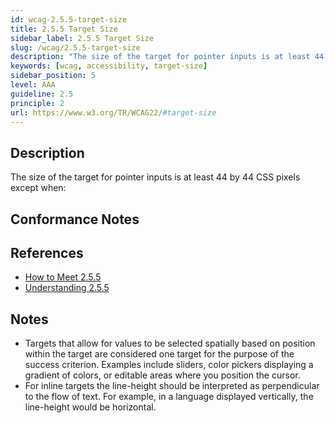 ```yaml
---
id: wcag-2.5.5-target-size
title: 2.5.5 Target Size
sidebar_label: 2.5.5 Target Size
slug: /wcag/2.5.5-target-size
description: "The size of the target for pointer inputs is at least 44 by 44 CSS pixels except when:"
keywords: [wcag, accessibility, target-size]
sidebar_position: 5
level: AAA
guideline: 2.5
principle: 2
url: https://www.w3.org/TR/WCAG22/#target-size
---
```


## Description

The size of the target for pointer inputs is at least 44 by 44 CSS pixels except when:

## Conformance Notes

<Project name="ads">
  <Unknown></Unknown>
</Project>

<Project name="scix">
  <Support></Support>
</Project>

## References

- [How to Meet 2.5.5](https://www.w3.org/WAI/WCAG22/quickref/#target-size)
- [Understanding 2.5.5](https://www.w3.org/WAI/WCAG22/Understanding/target-size.html)

## Notes

- Targets that allow for values to be selected spatially based on position within the target are considered one target for the purpose of the success criterion. Examples include sliders, color pickers displaying a gradient of colors, or editable areas where you position the cursor.
- For inline targets the line-height should be interpreted as perpendicular to the flow of text. For example, in a language displayed vertically, the line-height would be horizontal.
